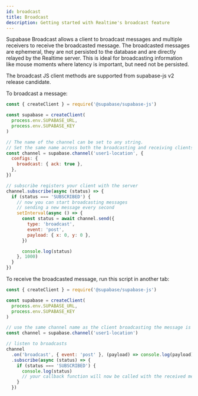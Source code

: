 ```yaml
---
id: broadcast
title: Broadcast
description: Getting started with Realtime's broadcast feature
---
```


Supabase Broadcast allows a client to broadcast messages and multiple receivers to receive the broadcasted message. The broadcasted messages are ephemeral, they are not persisted to the database and are directly relayed by the Realtime server. This is ideal for broadcasting information like mouse moments where latency is important, but need not be persisted.

The broadcast JS client methods are supported from supabase-js v2 release candidate.

To broadcast a message:

```js
const { createClient } = require('@supabase/supabase-js')

const supabase = createClient(
  process.env.SUPABASE_URL,
  process.env.SUPABASE_KEY
)

// The name of the channel can be set to any string.
// Set the same name across both the broadcasting and receiving clients.
const channel = supabase.channel('user1-location', {
  configs: {
    broadcast: { ack: true },
  },
})

// subscribe registers your client with the server
channel.subscribe(async (status) => {
  if (status === 'SUBSCRIBED') {
    // now you can start broadcasting messages
    // sending a new message every second
    setInterval(async () => {
      const status = await channel.send({
        type: 'broadcast',
        event: 'post',
        payload: { x: 0, y: 0 },
      })

      console.log(status)
    }, 1000)
  }
})
```

To receive the broadcasted message, run this script in another tab:

```js
const { createClient } = require('@supabase/supabase-js')

const supabase = createClient(
  process.env.SUPABASE_URL,
  process.env.SUPABASE_KEY
)

// use the same channel name as the client broadcasting the message is using
const channel = supabase.channel('user1-location')

// listen to broadcasts
channel
  .on('broadcast', { event: 'post' }, (payload) => console.log(payload))
  .subscribe(async (status) => {
    if (status === 'SUBSCRIBED') {
      console.log(status)
      // your callback function will now be called with the received messages
    }
  })
```

